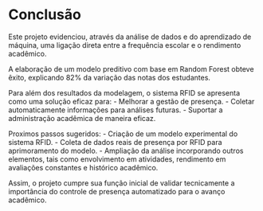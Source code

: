 # Conclusão

Este projeto evidenciou, através da análise de dados e do aprendizado de máquina, uma ligação direta entre a frequência escolar e o rendimento acadêmico.

A elaboração de um modelo preditivo com base em Random Forest obteve êxito, explicando 82% da variação das notas dos estudantes.

Para além dos resultados da modelagem, o sistema RFID se apresenta como uma solução eficaz para:
- Melhorar a gestão de presença.
- Coletar automaticamente informações para análises futuras.
- Suportar a administração acadêmica de maneira eficaz.

Proximos passos sugeridos:
- Criação de um modelo experimental do sistema RFID.
- Coleta de dados reais de presença por RFID para aprimoramento do modelo.
- Ampliação da análise incorporando outros elementos, tais como envolvimento em atividades, rendimento em avaliações constantes e histórico acadêmico.

Assim, o projeto cumpre sua função inicial de validar tecnicamente a importância do controle de presença automatizado para o avanço acadêmico.

